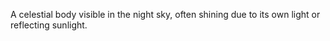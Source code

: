 A celestial body visible in the night sky, often shining due to its own light or reflecting
sunlight.
